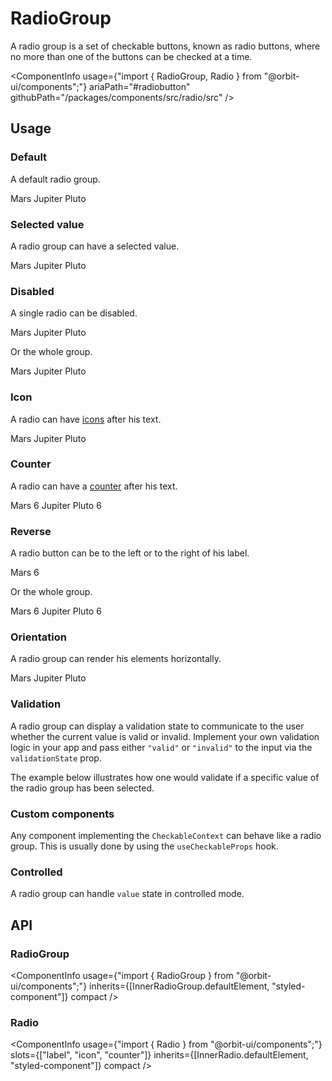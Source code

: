 
<Meta
    title="Components/RadioGroup"
    id="radio-group"
/>

# RadioGroup

<Tagline>A radio group is a set of checkable buttons, known as radio buttons, where no more than one of the buttons can be checked at a time.</Tagline>

<ComponentInfo
    usage={"import { RadioGroup, Radio } from \"@orbit-ui/components\";"}
    ariaPath="#radiobutton"
    githubPath="/packages/components/src/radio/src"
/>

## Usage

### Default

A default radio group.

<Preview>
    <Story name="default">
        <RadioGroup>
            <Radio value="mars">Mars</Radio>
            <Radio value="jupiter">Jupiter</Radio>
            <Radio value="pluto">Pluto</Radio>
        </RadioGroup>
    </Story>
</Preview>

### Selected value

A radio group can have a selected value.

<Preview>
    <Story name="selected">
        <RadioGroup defaultValue="jupiter">
            <Radio value="mars">Mars</Radio>
            <Radio value="jupiter">Jupiter</Radio>
            <Radio value="pluto">Pluto</Radio>
        </RadioGroup>
    </Story>
</Preview>

### Disabled

A single radio can be disabled.

<Preview>
    <Story name="disabled radio">
        <RadioGroup>
            <Radio disabled value="mars">Mars</Radio>
            <Radio value="jupiter">Jupiter</Radio>
            <Radio value="pluto">Pluto</Radio>
        </RadioGroup>
    </Story>
</Preview>

Or the whole group.

<Preview>
    <Story name="disabled group">
        <RadioGroup disabled>
            <Radio value="mars">Mars</Radio>
            <Radio value="jupiter">Jupiter</Radio>
            <Radio value="pluto">Pluto</Radio>
        </RadioGroup>
    </Story>
</Preview>

### Icon

A radio can have [icons](?path=/docs/icon-gallery--page) after his text.

<Preview>
    <Story name="icon">
        <RadioGroup>
            <Radio value="mars">
                <Text>Mars</Text>
                <LightbulbIcon />
            </Radio>
            <Radio value="jupiter">Jupiter</Radio>
            <Radio value="pluto">Pluto</Radio>
        </RadioGroup>
    </Story>
</Preview>

### Counter

A radio can have a [counter](?path=/docs/counter--default-story) after his text.

<Preview>
    <Story name="counter">
        <RadioGroup>
            <Radio value="mars">
                <Text>Mars</Text>
                <Counter>6</Counter>
            </Radio>
            <Radio value="jupiter">Jupiter</Radio>
            <Radio value="pluto">
                <Text>Pluto</Text>
                <Counter>6</Counter>
            </Radio>
        </RadioGroup>
    </Story>
</Preview>

### Reverse

A radio button can be to the left or to the right of his label.

<Preview>
    <Story name="reverse radio">
        <Radio reverse value="mars">
            <Text>Mars</Text>
            <LightbulbIcon />
            <Counter>6</Counter>
        </Radio>
    </Story>
</Preview>

Or the whole group.

<Preview>
    <Story name="reverse group">
        <RadioGroup reverse>
            <Radio value="mars">
                <Text>Mars</Text>
                <LightbulbIcon />
                <Counter>6</Counter>
            </Radio>
            <Radio value="jupiter">Jupiter</Radio>
            <Radio value="pluto">
                <Text>Pluto</Text>
                <Counter variant="divider">6</Counter>
            </Radio>
        </RadioGroup>
    </Story>
</Preview>

### Orientation

A radio group can render his elements horizontally.

<Preview>
    <Story name="orientation">
        <RadioGroup orientation="horizontal">
            <Radio value="mars">Mars</Radio>
            <Radio value="jupiter">Jupiter</Radio>
            <Radio value="pluto">Pluto</Radio>
        </RadioGroup>
    </Story>
</Preview>

### Validation

A radio group can display a validation state to communicate to the user whether the current value is valid or invalid. Implement your own validation logic in your app and pass either `"valid"` or `"invalid"` to the input via the `validationState` prop.

The example below illustrates how one would validate if a specific value of the radio group has been selected.

<Preview filePath="/radio/docs/ValueSelectedValidation" />

### Custom components

Any component implementing the `CheckableContext` can behave like a radio group. This is usually done by using the `useCheckableProps` hook.

<Preview filePath="/radio/docs/CustomGroup" />

### Controlled

A radio group can handle `value` state in controlled mode.

<Preview filePath="/radio/docs/ControlledRadioGroup" />

## API

### RadioGroup

<ComponentInfo
    usage={"import { RadioGroup } from \"@orbit-ui/components\";"}
    inherits={[InnerRadioGroup.defaultElement, "styled-component"]}
    compact
/>

<ArgsTable of={InnerRadioGroup} sort="alpha" />

### Radio

<ComponentInfo
    usage={"import { Radio } from \"@orbit-ui/components\";"}
    slots={["label", "icon", "counter"]}
    inherits={[InnerRadio.defaultElement, "styled-component"]}
    compact
/>

<ArgsTable of={InnerRadio} sort="alpha" />

